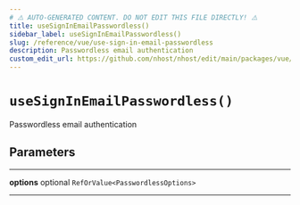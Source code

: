 ```yaml
---
# ⚠️ AUTO-GENERATED CONTENT. DO NOT EDIT THIS FILE DIRECTLY! ⚠️
title: useSignInEmailPasswordless()
sidebar_label: useSignInEmailPasswordless()
slug: /reference/vue/use-sign-in-email-passwordless
description: Passwordless email authentication
custom_edit_url: https://github.com/nhost/nhost/edit/main/packages/vue/src/useSignInEmailPasswordless.ts#L27
---
```


# `useSignInEmailPasswordless()`

Passwordless email authentication

## Parameters

---

**<span className="parameter-name">options</span>** <span className="optional-status">optional</span> `RefOrValue<PasswordlessOptions>`

---
